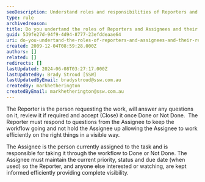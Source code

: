 ```yaml
---
seoDescription: Understand roles and responsibilities of Reporters and Assignees, ensuring efficient workflow and complete visibility.
type: rule
archivedreason:
title: Do you undertand the roles of Reporters and Assignees and their responsibilities?
guid: 539fe27d-94f9-4d94-8777-23efddeaae64
uri: do-you-undertand-the-roles-of-reporters-and-assignees-and-their-responsibilities
created: 2009-12-04T08:59:28.000Z
authors: []
related: []
redirects: []
lastUpdated: 2024-06-08T03:27:17.000Z
lastUpdatedBy: Brady Stroud [SSW]
lastUpdatedByEmail: bradystroud@ssw.com.au
createdBy: markhetherington
createdByEmail: markhetherington@ssw.com.au
---
```


The Reporter is the person requesting the work, will answer any questions on it, review it if required and accept (Close) it once Done or Not Done.  The Reporter must respond to questions from the Assignee to keep the workflow going and not hold the Assignee up allowing the Assignee to work efficiently on the right things in a visible way.

The Assignee is the person currently assigned to the task and is responsible for taking it through the workflow to Done or Not Done. The Assignee must maintain the current priority, status and due date (when used) so the Reporter, and anyone else interested or watching, are kept informed efficiently providing complete visibility.
